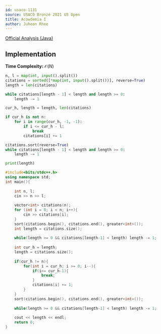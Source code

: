 ```yaml
---
id: usaco-1131
source: USACO Bronze 2021 US Open
title: Acowdemia I
author: Juheon Rhee
---
```


[Official Analysis (Java)](http://www.usaco.org/current/data/sol_prob1_bronze_open21.html)

## Implementation

**Time Complexity:** $\mathcal{O}(N)$

<LanguageSection>
<PySection>

```py
n, l = map(int, input().split())
citations = sorted([*map(int, input().split())], reverse=True)
length = len(citations)

while citations[length - 1] < length and length >= 0:
	length -= 1

cur_h, length = length, len(citations)

if cur_h is not n:
	for i in range(cur_h, -1, -1):
		if i <= cur_h - l:
			break
		citations[i] += 1

citations.sort(reverse=True)     
while citations[length - 1] < length and length >= 0:
	length -= 1

print(length)
```
        
</PySection>

<CPPSection>

```cpp
#include<bits/stdc++.h>
using namespace std;
int main(){
	
	int n, l;
	cin >> n >> l;
	
	vector<int> citations(n);
	for (int i = 0; i < n; i++){
		cin >> citations[i];
	}
	sort(citations.begin(), citations.end(), greater<int>());
	int length = citations.size();
	
	while(length >= 0 && citations[length-1] < length) length -= 1;
	 
	int cur_h = length;
	length = citations.size();
	
	if(cur_h != n){
		for(int i = cur_h; i >= 0; i--){
			if(i<= cur_h-1){
				break;
			}
			citations[i] += 1;
		}
	}
	sort(citations.begin(), citations.end(), greater<int>());
	
	while(length >= 0 && citations[length-1] < length) length -= 1;
	
	cout << length << endl;
	return 0;
}
```

</CPPSection>

</LanguageSection>
